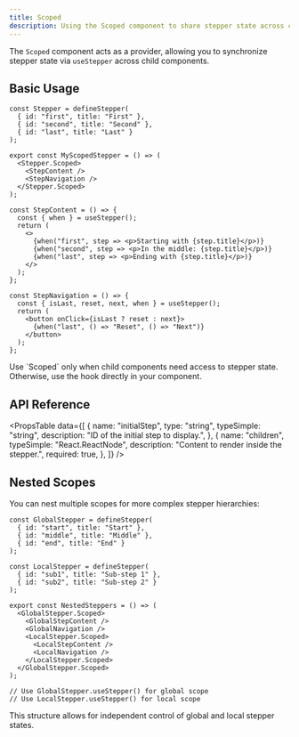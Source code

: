 ```yaml
---
title: Scoped
description: Using the Scoped component to share stepper state across child components
---
```


The `Scoped` component acts as a provider, allowing you to synchronize stepper state via `useStepper` across child components.

## Basic Usage

```tsx
const Stepper = defineStepper(
  { id: "first", title: "First" },
  { id: "second", title: "Second" },
  { id: "last", title: "Last" }
);

export const MyScopedStepper = () => (
  <Stepper.Scoped>
    <StepContent />
    <StepNavigation />
  </Stepper.Scoped>
);

const StepContent = () => {
  const { when } = useStepper();
  return (
    <>
      {when("first", step => <p>Starting with {step.title}</p>)}
      {when("second", step => <p>In the middle: {step.title}</p>)}
      {when("last", step => <p>Ending with {step.title}</p>)}
    </>
  );
};

const StepNavigation = () => {
  const { isLast, reset, next, when } = useStepper();
  return (
    <button onClick={isLast ? reset : next}>
      {when("last", () => "Reset", () => "Next")}
    </button>
  );
};
```

<Callout type="info">
  Use `Scoped` only when child components need access to stepper state. Otherwise, use the hook directly in your component.
</Callout>

## API Reference

<PropsTable
  data={[
    {
      name: "initialStep",
      type: "string",
      typeSimple: "string",
      description: "ID of the initial step to display.",
    },
    {
      name: "children",
      typeSimple: "React.ReactNode",
      description: "Content to render inside the stepper.",
      required: true,
    },
  ]}
/>

## Nested Scopes

You can nest multiple scopes for more complex stepper hierarchies:

```tsx
const GlobalStepper = defineStepper(
  { id: "start", title: "Start" },
  { id: "middle", title: "Middle" },
  { id: "end", title: "End" }
);

const LocalStepper = defineStepper(
  { id: "sub1", title: "Sub-step 1" },
  { id: "sub2", title: "Sub-step 2" }
);

export const NestedSteppers = () => (
  <GlobalStepper.Scoped>
    <GlobalStepContent />
    <GlobalNavigation />
    <LocalStepper.Scoped>
      <LocalStepContent />
      <LocalNavigation />
    </LocalStepper.Scoped>
  </GlobalStepper.Scoped>
);

// Use GlobalStepper.useStepper() for global scope
// Use LocalStepper.useStepper() for local scope
```

This structure allows for independent control of global and local stepper states.
